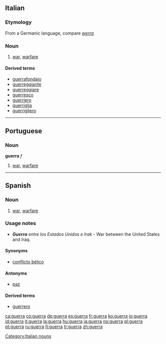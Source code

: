 ==Italian==

===Etymology===
From a Germanic language, compare ''[[werra]]''

===Noun===
{{it-noun|guerr|f|a|e}}

# [[war]], [[warfare]]

====Derived terms====
*[[guerrafondaio]]
*[[guerreggiante]]
*[[guerreggiare]]
*[[guerresco]]
*[[guerriero]]
*[[guerriglia]]
*[[guerrigliero]]

[[Category:Italian nouns]]

----

==Portuguese==

===Noun===
'''guerra''' ''f''

# [[war]], [[warfare]]

----

==Spanish==

===Noun===
{{es-noun-f}}

# [[war]], [[warfare]]

===Usage notes===
* '''''Guerra''' entre los Estados Unidos e Irak'' - War between the United States and Iraq.

====Synonyms====
{{rfc-level|Synonyms at L4+ not in L3 POS section}}
*[[conflicto bélico]]

====Antonyms====
*[[paz]]

====Derived terms====
*[[guerrero]]

[[ca:guerra]]
[[co:guerra]]
[[de:guerra]]
[[es:guerra]]
[[fr:guerra]]
[[ko:guerra]]
[[io:guerra]]
[[id:guerra]]
[[it:guerra]]
[[la:guerra]]
[[hu:guerra]]
[[ja:guerra]]
[[no:guerra]]
[[pl:guerra]]
[[pt:guerra]]
[[ru:guerra]]
[[fi:guerra]]
[[tr:guerra]]
[[zh:guerra]]